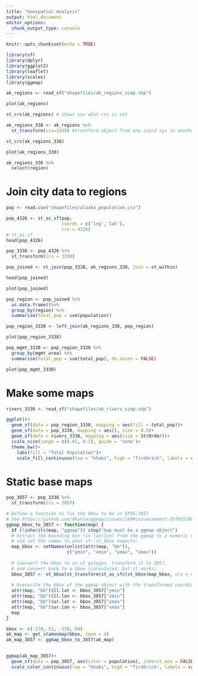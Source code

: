 ```yaml
---
title: "Geospatial Analysis"
output: html_document
editor_options: 
  chunk_output_type: console
---
```


```r
knitr::opts_chunk$set(echo = TRUE)
```

```r
library(sf)
library(dplyr)
library(ggplot2)
library(leaflet)
library(scales)
library(ggmap)
```

```r
ak_regions <- read_sf("shapefiles/ak_regions_simp.shp")

plot(ak_regions)  

st_crs(ak_regions) # shows you what crs is set
```

```r
ak_regions_338 <- ak_regions %>%
  st_transform(crs=3338) #transform object from one coord sys to another

st_crs(ak_regions_338)

plot(ak_regions_338)
```

```r
ak_regions_338 %>%
  select(region)

```

# Join city data to regions

```r
pop <- read.csv("shapefiles/alaska_population.csv")
```

```r
pop_4326 <- st_as_sf(pop, 
                     coords = c('lng','lat'),
                     crs = 4326)
# st_as_sf 
head(pop_4326)

pop_3338 <- pop_4326 %>%
  st_transform(crs = 3338)
```

```r
pop_joined <- st_join(pop_3338, ak_regions_338, join = st_within)

head(pop_joined)

plot(pop_joined)
```

```r
pop_region <- pop_joined %>%
  as.data.frame()%>%
  group_by(region) %>%
  summarise(total_pop = sum(population))

pop_region_3338 <- left_join(ak_regions_338, pop_region)

plot(pop_region_3338)
```

```r
pop_mgmt_3338 <- pop_region_3338 %>%
  group_by(mgmt_area) %>%
  summarise(total_pop = sum(total_pop), do_union = FALSE)

plot(pop_mgmt_3338)
```

# Make some maps

```r
rivers_3338 <- read_sf("shapefiles/ak_rivers_simp.shp")

```


```r
ggplot()+
  geom_sf(data = pop_region_3338, mapping = aes(fill = total_pop))+
  geom_sf(data = pop_3338, mapping = aes(), size = 0.5)+
  geom_sf(data = rivers_3338, mapping = aes(size = StrOrder))+
  scale_size(range = c(0.01, 0.2), guide = 'none')+
  theme_bw()+
    labs(fill = "Total Population")+
    scale_fill_continuous(low = "khaki", high = "firebrick", labels = comma)

```

# Static base maps

```r
pop_3857 <- pop_3338 %>%
  st_transform(crs = 3857)

```

```r
# Define a function to fix the bbox to be in EPSG:3857
# See https://github.com/dkahle/ggmap/issues/160#issuecomment-397055208
ggmap_bbox_to_3857 <- function(map) {
  if (!inherits(map, "ggmap")) stop("map must be a ggmap object")
  # Extract the bounding box (in lat/lon) from the ggmap to a numeric vector, 
  # and set the names to what sf::st_bbox expects:
  map_bbox <- setNames(unlist(attr(map, "bb")), 
                       c("ymin", "xmin", "ymax", "xmax"))
  
  # Coonvert the bbox to an sf polygon, transform it to 3857, 
  # and convert back to a bbox (convoluted, but it works)
  bbox_3857 <- st_bbox(st_transform(st_as_sfc(st_bbox(map_bbox, crs = 4326)), 3857))
  
  # Overwrite the bbox of the ggmap object with the transformed coordinates 
  attr(map, "bb")$ll.lat <- bbox_3857["ymin"]
  attr(map, "bb")$ll.lon <- bbox_3857["xmin"]
  attr(map, "bb")$ur.lat <- bbox_3857["ymax"]
  attr(map, "bb")$ur.lon <- bbox_3857["xmax"]
  map
}
```

```r
bbox <- c(-170, 52, -130, 64)
ak_map <- get_stamenmap(bbox, zoom = 4)
ak_map_3857 <- ggmap_bbox_to_3857(ak_map)
  
```

```r
ggmap(ak_map_3857)+
  geom_sf(data = pop_3857, aes(color = population), inherit.aes = FALSE)+
  scale_color_continuous(low = "khaki", high = "firebrick", labels = comma)

```









